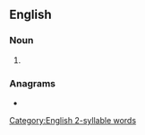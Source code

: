 ==English==

===Noun===
{{head|en|noun form}}

# {{plural of|hatred|lang=en}}

===Anagrams===
* {{anagrams|en|a=adehrst|Deharts|dearths|hardest|heardst|hetdars|sharted|threads|trashed}}

[[Category:English 2-syllable words]]